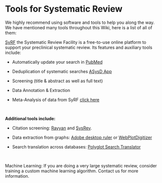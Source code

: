 
# Tools for Systematic Review

We highly recommend using software and tools to help you along the way. We have mentioned many tools throughout this Wiki, here is a list of all of them: 

[SyRF](http://syrf.org.uk/){target="_blank"} the Systematic Review Facility is a free-to-use online platform to support your preclinical systematic review. Its features and auxiliary tools include: 

- Automatically update your search in [PubMed](https://pubmed.ncbi.nlm.nih.gov/){target="_blank"}

- Deduplication of systematic searches [ASysD App](https://camarades.shinyapps.io/RDedup/){target="_blank"}

- Screening (title & abstract as well as full text)

- Data Annotation & Extraction

- Meta-Analysis of data from SyRF [click here](https://camarades.shinyapps.io/meta-analysis-app/){target="_blank"}



<br>

**Additional tools include:** 

- Citation screening: [Rayyan](https://rayyan.qcri.org/welcome){target="_blank"} and [SysRev](https://sysrev.com/){target="_blank"}.

- Data extraction from graphs: [Adobe desktop ruler](https://helpx.adobe.com/acrobat/using/grids-guides-measurements-pdfs.html){target="_blank"} or [WebPlotDigitizer](https://automeris.io/WebPlotDigitizer/){target="_blank"} 

- Search translation across databases: [Polyglot Search Translator](https://sr-accelerator.com/#/polyglot){target="_blank"}

<br>

Machine Learning: 
If you are doing a very large systematic review, consider training a custom machine learning algorithm. Contact us for more information. 

<br>
